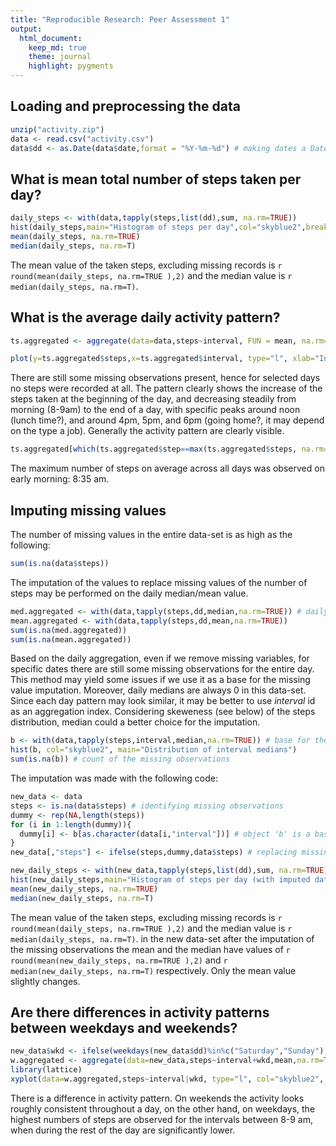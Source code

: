 ```yaml
---
title: "Reproducible Research: Peer Assessment 1"
output: 
  html_document:
    keep_md: true
    theme: journal
    highlight: pygments 
---
```



## Loading and preprocessing the data
```r
unzip("activity.zip")
data <- read.csv("activity.csv")
data$dd <- as.Date(data$date,format = "%Y-%m-%d") # making dates a Date format
```



## What is mean total number of steps taken per day?

```r
daily_steps <- with(data,tapply(steps,list(dd),sum, na.rm=TRUE))
hist(daily_steps,main="Histogram of steps per day",col="skyblue2",breaks = 20, xlab="Number of steps")
mean(daily_steps, na.rm=TRUE)
median(daily_steps, na.rm=T)
```

The mean value of the taken steps, excluding missing records is `r round(mean(daily_steps, na.rm=TRUE ),2)` and the median value is `r median(daily_steps, na.rm=T)`.

## What is the average daily activity pattern?

```r
ts.aggregated <- aggregate(data=data,steps~interval, FUN = mean, na.rm=TRUE)

plot(y=ts.aggregated$steps,x=ts.aggregated$interval, type="l", xlab="Interval", ylab="Average number of steps", col="skyblue2",lwd=4, main="Daily activity")
```

There are still some missing observations present, hence for selected days no steps were recorded at all. The pattern clearly shows the increase of the steps taken at the beginning of the day, and decreasing steadily from morning (8-9am) to the end of a day, with specific peaks around noon (lunch time?), and around 4pm, 5pm, and 6pm (going home?, it may depend on the type a job). Generally the activity pattern are clearly visible. 


```r
ts.aggregated[which(ts.aggregated$step==max(ts.aggregated$steps, na.rm=TRUE)),]
```

The maximum number of steps on average across all days was observed on early morning: 8:35 am. 

## Imputing missing values

The number of missing values in the entire data-set is as high as the following:
```r
sum(is.na(data$steps))
```

The imputation of the values to replace missing values of the number of steps may be performed on the daily median/mean value.

```r
med.aggregated <- with(data,tapply(steps,dd,median,na.rm=TRUE)) # daily median is always 0
mean.aggregated <- with(data,tapply(steps,dd,mean,na.rm=TRUE))
sum(is.na(med.aggregated))
sum(is.na(mean.aggregated))
```

Based on the daily aggregation, even if we remove missing variables, for specific dates there are still some missing observations for the entire day. This method may yield some issues if we use it as a base for the missing value imputation. Moreover, daily medians are always 0 in this data-set. Since each day pattern may look similar, it may be better to use *interval* id as an aggregation index. Considering skeweness (see below) of the steps distribution, median could a better choice for the imputation.

```r
b <- with(data,tapply(steps,interval,median,na.rm=TRUE)) # base for the imputation
hist(b, col="skyblue2", main="Distribution of interval medians")
sum(is.na(b)) # count of the missing observations
```

The imputation was made with the following code:

```r
new_data <- data 
steps <- is.na(data$steps) # identifying missing observations
dummy <- rep(NA,length(steps))
for (i in 1:length(dummy)){ 
  dummy[i] <- b[as.character(data[i,"interval"])] # object 'b' is a base for the imputation
}
new_data[,"steps"] <- ifelse(steps,dummy,data$steps) # replacing missing observations

new_daily_steps <- with(new_data,tapply(steps,list(dd),sum, na.rm=TRUE))
hist(new_daily_steps,main="Histogram of steps per day (with imputed data)",col="skyblue2",breaks = 20, xlab="Number of steps")
mean(new_daily_steps, na.rm=TRUE)
median(new_daily_steps, na.rm=T)
```

The mean value of the taken steps, excluding missing records is `r round(mean(daily_steps, na.rm=TRUE ),2)` and the median value is `r median(daily_steps, na.rm=T)`. in the new data-set after the imputation of the missing observations the mean and the median have values of `r round(mean(new_daily_steps, na.rm=TRUE ),2)` and `r median(new_daily_steps, na.rm=T)` respectively. Only the mean value  slightly changes. 


## Are there differences in activity patterns between weekdays and weekends?

```r
new_data$wkd <- ifelse(weekdays(new_data$dd)%in%c("Saturday","Sunday"),"Weekend","Weekdays")
w.aggregated <- aggregate(data=new_data,steps~interval+wkd,mean,na.rm=TRUE)
library(lattice)
xyplot(data=w.aggregated,steps~interval|wkd, type="l", col="skyblue2", lwd=3, layout = c(1,2))
```

There is a difference in activity pattern. On weekends the activity looks roughly consistent throughout a day, on the other hand, on weekdays, the highest numbers of steps are observed for the intervals between 8-9 am, when during the rest of the day are significantly lower. 
